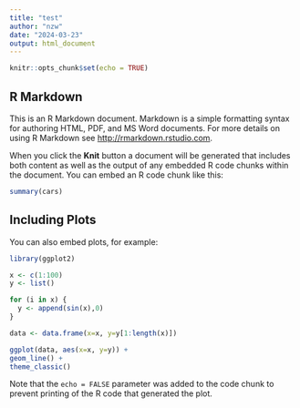 ```yaml
---
title: "test"
author: "nzw"
date: "2024-03-23"
output: html_document
---
```


```r
knitr::opts_chunk$set(echo = TRUE)
```

## R Markdown

This is an R Markdown document. Markdown is a simple formatting syntax for authoring HTML, PDF, and MS Word documents. For more details on using R Markdown see <http://rmarkdown.rstudio.com>.

When you click the **Knit** button a document will be generated that includes both content as well as the output of any embedded R code chunks within the document. You can embed an R code chunk like this:

```r
summary(cars)
```

## Including Plots

You can also embed plots, for example:

```r
library(ggplot2)

x <- c(1:100)
y <- list()

for (i in x) {
  y <- append(sin(x),0)
}

data <- data.frame(x=x, y=y[1:length(x)])

ggplot(data, aes(x=x, y=y)) + 
geom_line() + 
theme_classic()
```

Note that the `echo = FALSE` parameter was added to the code chunk to prevent printing of the R code that generated the plot.

